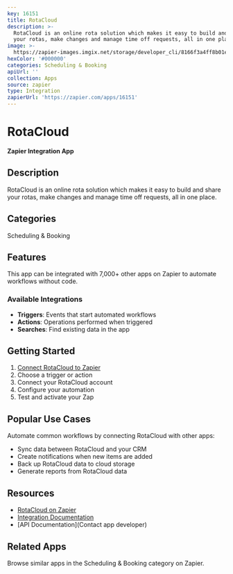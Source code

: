 ```yaml
---
key: 16151
title: RotaCloud
description: >-
  RotaCloud is an online rota solution which makes it easy to build and share
  your rotas, make changes and manage time off requests, all in one place.
image: >-
  https://zapier-images.imgix.net/storage/developer_cli/8166f3a4ff8b01ed1da6121417870fb4.png?auto=format%2Ccompress&ixlib=python-3.0.0&q=50
hexColor: '#000000'
categories: Scheduling & Booking
apiUrl: ''
collection: Apps
source: zapier
type: Integration
zapierUrl: 'https://zapier.com/apps/16151'
---
```

# RotaCloud

**Zapier Integration App**

## Description

RotaCloud is an online rota solution which makes it easy to build and share your rotas, make changes and manage time off requests, all in one place.

## Categories

Scheduling & Booking

## Features

This app can be integrated with 7,000+ other apps on Zapier to automate workflows without code.

### Available Integrations

- **Triggers**: Events that start automated workflows
- **Actions**: Operations performed when triggered
- **Searches**: Find existing data in the app

## Getting Started

1. [Connect RotaCloud to Zapier](https://zapier.com/apps/16151)
2. Choose a trigger or action
3. Connect your RotaCloud account
4. Configure your automation
5. Test and activate your Zap

## Popular Use Cases

Automate common workflows by connecting RotaCloud with other apps:

- Sync data between RotaCloud and your CRM
- Create notifications when new items are added
- Back up RotaCloud data to cloud storage
- Generate reports from RotaCloud data

## Resources

- [RotaCloud on Zapier](https://zapier.com/apps/16151)
- [Integration Documentation](https://zapier.com/apps/16151/integrations)
- [API Documentation](Contact app developer)

## Related Apps

Browse similar apps in the Scheduling & Booking category on Zapier.
